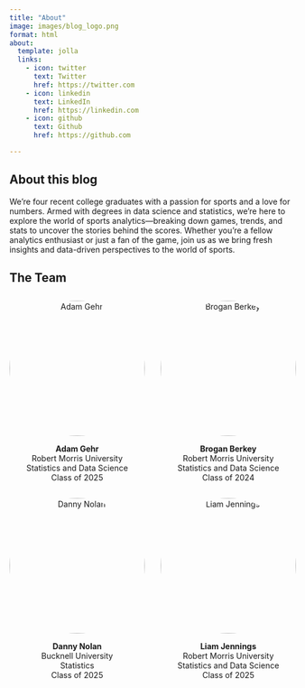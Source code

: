 ```yaml
---
title: "About"
image: images/blog_logo.png
format: html
about:
  template: jolla
  links:
    - icon: twitter
      text: Twitter
      href: https://twitter.com
    - icon: linkedin
      text: LinkedIn
      href: https://linkedin.com
    - icon: github
      text: Github
      href: https://github.com

---
```


## About this blog

We’re four recent college graduates with a passion for sports and a love for numbers. Armed with degrees in data science and statistics, we’re here to explore the world of sports analytics—breaking down games, trends, and stats to uncover the stories behind the scores. Whether you’re a fellow analytics enthusiast or just a fan of the game, join us as we bring fresh insights and data-driven perspectives to the world of sports.

## The Team

<style>
.team-grid {
  display: grid;
  grid-template-columns: 1fr 1fr;
  gap: 2em;
  max-width: 1200px;
  margin: 2em auto;
}
.team-member {
  text-align: center;
}
.team-member img {
  width: 240px;
  height: 240px;
  object-fit: cover;
  border-radius: 50%;
  margin-bottom: 1em;
}
</style>

<div class="team-grid">

<div class="team-member">
  <img src="images/gehr_headshot.jpg" alt="Adam Gehr">
  <div><strong>Adam Gehr</strong></div>
  <div>Robert Morris University</div>
  <div>Statistics and Data Science</div>
  <div>Class of 2025</div>
</div>

<div class="team-member">
  <img src="images/berkey_headshot.jpg" alt="Brogan Berkey">
  <div><strong>Brogan Berkey</strong></div>
  <div>Robert Morris University</div>
  <div>Statistics and Data Science</div>
  <div>Class of 2024</div>
</div>

<div class="team-member">
  <img src="images/nolan_headshot.jpg" alt="Danny Nolan">
  <div><strong>Danny Nolan</strong></div>
  <div>Bucknell University</div>
  <div>Statistics</div>
  <div>Class of 2025</div>
</div>

<div class="team-member">
  <img src="images/jennings_headshot.jpg" alt="Liam Jennings">
  <div><strong>Liam Jennings</strong></div>
  <div>Robert Morris University</div>
  <div>Statistics and Data Science</div>
  <div>Class of 2025</div>
</div>

</div>